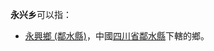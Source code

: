 '''永兴乡'''可以指：
{{PRC admin/disambig|53/23/27/204/000|62/12/26/201/000}}
* [[永興鄉_(鄰水縣)|永興鄉 (鄰水縣)]]，中國[[四川省|四川省]][[鄰水縣|鄰水縣]]下轄的鄉。
{{disambig|cat=三字中国乡名消歧义}}